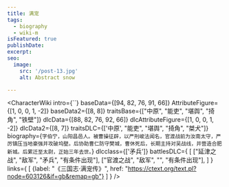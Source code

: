 ```yaml
---
title: 满宠
tags:
  - biography
  - wiki-m
isFeatured: true
publishDate:
excerpt:
seo:
  image:
    src: '/post-13.jpg'
    alt: Abstract snow

---
```



<CharacterWiki
  intro={``}
  baseData={[94, 82, 76, 91, 66]}
  AttributeFigure={[1, 0, 0, 1, -2]}
  baseData2={[8, 8]}
  traitsBase={["中原", "能吏", "堪舆", "掎角", "铁壁"]}
  dlcData={[88, 82, 76, 92, 66]}
  dlcAttributeFigure={[1, 0, 0, 1, -2]}
  dlcData2={[8, 7]}
  traitsDLC={['中原', "能吏", "堪舆", "掎角", "桀犬"]}
  biography={`字伯宁，山阳昌邑人。被曹操征辟，以严刑峻法闻名，官渡战前为汝南太守，严厉镇压当地豪强并攻破坞壁。后协助曹仁防守樊城，曹休死后，长期主持对吴战线，并营造合肥新城。后累迁至太尉，正始三年去世。`}
  dlcclass={['矛兵']}
  battlesDLC={
    [
      ["延津之战", "敌军", "矛兵", "有条件出现"],
      ["官渡之战", "敌军", "", "有条件出现"],
    ]
  }
  links={
    [
      {label: "《三国志·满宠传》", href: "https://ctext.org/text.pl?node=603126&if=gb&remap=gb"}
    ]
  }
/>